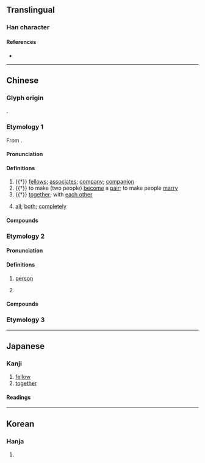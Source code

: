 {{character info/new}}
{{also|侪|㑪}}
==Translingual==

===Han character===
{{Han char|rn=9|rad=人|as=14|sn=16|four=20223|canj=OYX|ids=⿰亻齊}}

====References====
* {{Han ref|kx=0119.380|dkj=01227|dj=0253.140|hdz=10231.140|uh=5115|ud=20757|bh=BEAB|bd=48811}}

----

==Chinese==
{{zh-forms|s=侪}}

===Glyph origin===
{{Han etym}}
{{Han compound|人|齊|ls=psc|c1=s|c2=p}}.

===Etymology 1===
From {{och-l|齊}}.

====Pronunciation====
{{zh-pron
|m=chái
|c=caai4,cai4,zai3
|c_note=zai3 - due to confusion with {{zh-l|*濟}}
|w=3ze
|mc=y
|oc=y
|cat=n,adv
}}

====Definitions====
{{zh-hanzi}}

# {{†}} [[fellow]]s; [[associate]]s; [[company]]; [[companion]]
# {{†}} to make (two people) [[become]] a [[pair]]; to make people [[marry]]
# {{†}} [[together]]; with [[each other]]
# {{lb|zh|Wu}} [[all]]; [[both]]; [[completely]]

====Compounds====
{{zh-der|吾儕|同儕|儕輩|奴儕|儕居|儕倫|朋儕|詩酒朋儕}}

===Etymology 2===

====Pronunciation====
{{zh-pron
|h=pfs=sà;gd=sa2
|cat=n,cls
}}

====Definitions====
{{zh-hanzi}} {{tlb|zh|Hakka}}

# [[person]]
# {{zh-classifier|people}}
#: {{zh-x|食 个 人，婦人家 㧯 細人仔{è} 以外，約 有 五-千 儕。|And they that had eaten were about five thousand '''men''', beside women and children.|H|ref={{lang|zh|{{w|客語聖經：現代台灣客語譯本|現代臺灣客語譯本|lang=zh}}}} ({{w|Hakka Bible: Today's Taiwan Hakka Version|Today's Taiwan Hakka Version}}), {{lang|zh|馬太福音}} (Matthew) 14:21}}

====Compounds====
{{zh-der|儕儕|別儕|各儕|哪儕|單儕|每儕|逐儕|麼儕|打魚儕食魚屎|坐儕毋知企儕苦|釘礱無㓾雞，三儕人罅挨|飯後一杯茶，餓死醫藥儕}}

===Etymology 3===
{{zh-see|濟|v|{{qualifier|Min}} many}}

----

==Japanese==

===Kanji===
{{ja-kanji|grade=|rs=人14|style=ky|shin=㑪}}

# [[fellow]]
# [[together]]

====Readings====
{{ja-readings
|goon=[[せい]] (sei)
|kanon=[[さい]] (sai)
|kun=[[ともがら]] (tomogara)
|kanyoon=[[ぜ]] (ze)
}}

----

==Korean==

===Hanja===
{{ko-hanja|hangeul=제|rv=je|mr=che}}

# {{defn|lang=ko|sort=人14}}